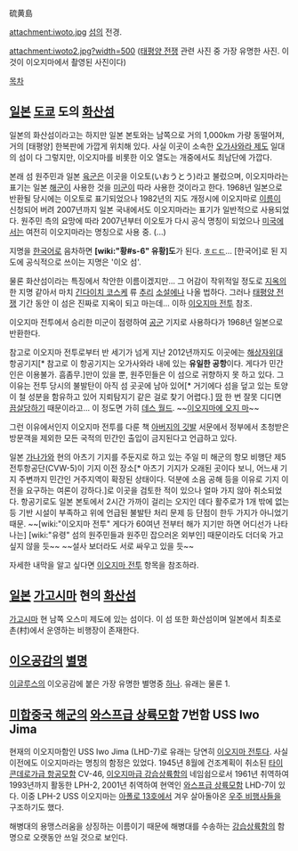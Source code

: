 硫黄島

attachment:iwoto.jpg
[[섬]]의 전경.

attachment:iwoto2.jpg?width=500
([[태평양 전쟁]] 관련 사진 중 가장 유명한 사진. 이것이 이오지마에서 촬영된 사진이다)

[[목차]]

== [[일본]] [[도쿄]] 도의 [[화산]]섬 ==
일본의 화산섬이라고는 하지만 일본 본토와는 남쪽으로 거의 1,000km 가량 동떨어져, 거의 [태평양] 한복판에 가깝게 위치해 있다. 사실 이곳이 소속한 [[오가사와라 제도]] 일대의 섬이 다 그렇지만, 이오지마를 비롯한 이오 열도는 개중에서도 최남단에 가깝다.

본래 섬 원주민과 일본 [[육군]]은 이곳을 이오토(いおうとう)라고 불렀으며, 이오지마라는 표기는 일본 [[해군]]이 사용한 것을 [[미군]]이 따라 사용한 것이라고 한다. 1968년 일본으로 반환될 당시에는 이오토로 표기되었으나 1982년의 지도 개정시에 이오지마로 [[이름]]이 신청되어 버려 2007년까지 일본 국내에서도 이오지마라는 표기가 일반적으로 사용되었다. 원주민 측의 요망에 따라 2007년부터 이오토가 다시 공식 명칭이 되었으나 [[미국]]에서는 여전히 이오지마라는 명칭으로 사용 중. (...)

지명을 [[한국어]]로 음차하면 '''[wiki:"황#s-6" 유황]도'''가 된다. [[ㅎㄷㄷ]]... [한국어]로 된 지도에 공식적으로 쓰이는 지명은 '이오 섬'. 

물론 화산섬이라는 특징에서 착안한 이름이겠지만... 그 어감이 작위적일 정도로 [[지옥]]의 한 지명 같아서 마치 [[긴다이치 코스케]] 류 [[추리]] [[소설]]에나 나올 법하다. 그러나 [[태평양 전쟁]] 기간 동안 이 섬은 진짜로 지옥이 되고 마는데... 이하 [[이오지마 전투]] 참조.

이오지마 전투에서 승리한 미군이 점령하여 [[공군]] 기지로 사용하다가 1968년 일본으로 반환한다.

참고로 이오지마 전투로부터 반 세기가 넘게 지난 2012년까지도 이곳에는 [[해상자위대]] 항공기지[* 참고로 이 항공기지는 오가사와라 내에 있는 '''유일한 공항'''이다. 게다가 민간인은 이용불가. 흠좀무.]만이 있을 뿐, 원주민들은 이 섬으로 귀향하지 못 하고 있다. 그 이유는 전투 당시의 불발탄이 아직 섬 곳곳에 남아 있어[* 거기에다 섬을 덮고 있는 토양이 철 성분을 함유하고 있어 지뢰탐지기 같은 걸로 찾기 어렵다.] [[땅]] 한 번 잘못 디디면 [[끔살]]당하기 때문이라고... 이 정도면 가히 [[데스 월드]]. ~~[[언어유희|이오지마에 오지 마]]~~

그런 이유에서인지 이오지마 전투를 다룬 책 [[아버지의 깃발]] 서문에서 정부에서 초청받은 방문객을 제외한 모든 국적의 민간인 출입이 금지된다고 언급하고 있다. 

일본 [[가나가와]] 현의 아츠기 기지를 주둔지로 하고 있는 주일 미 해군의 항모 비행단 제5전투항공단(CVW-5)이 기지 이전 장소[* 아츠기 기지가 오래된 곳이다 보니, 어느새 기지 주변까지 민간인 거주지역이 확장된 상태이다. 덕분에 소음 공해 등을 이유로 기지 이전을 요구하는 여론이 강하다.]로 이곳을 검토한 적이 있으나 얼마 가지 않아 취소되었다. 항공기로도 일본 본토에서 2시간 가까이 걸리는 오지인 데다 활주로가 1개 밖에 없는 등 기반 시설이 부족하고 위에 언급된 불발탄 처리 문제 등 단점이 한두 가지가 아니었기 때문. ~~[wiki:"이오지마 전투" 게다가 60여년 전부터 해가 지기만 하면 어디선가 나타나는] [wiki:"유령" 섬의 원주민들과 원주민 잡으러온 외부인] 때문이라도 더더욱 가고 싶지 않을 듯~~ ~~설사 보더라도 서로 싸우고 있을 듯~~

자세한 내막을 알고 싶다면 [[이오지마 전투]] 항목을 참조하라.

== [[일본]] [[가고시마]] 현의 [[화산]]섬 ==
[[가고시마]] 현 남쪽 오스미 제도에 있는 섬이다. 이 섬 또한 화산섬이며 일본에서 최초로 촌(村)에서 운영하는 비행장이 존재한다.

== [[이오공감]]의 [[별명]] ==
[[이글루스]]의 이오공감에 붙은 가장 유명한 별명중 [[하나]]. 유래는 물론 1.

== [[미합중국 해군]]의 [[와스프급 상륙모함]] 7번함 USS Iwo Jima ==
현재의 이오지마함인 USS Iwo Jima (LHD-7)로 유래는 당연히 [[이오지마 전투]]다. 사실 이전에도 이오지마라는 명칭의 함정은 있었다. 1945년 8월에 건조계획이 취소된 [[타이콘데로가급 항공모함]] CV-46, [[이오지마급 강습상륙함]]의 네임쉽으로서 1961년 취역하여 1993년까지 활동한 LPH-2, 2001년 취역하여 현역인 [[와스프급 상륙모함]] LHD-7이 있다. 이중 LPH-2 USS 이오지마는 [[아폴로 13호]]에서 겨우 살아돌아온 [[우주 비행사]]들을 구조하기도 했다.

해병대의 용맹스러움을 상징하는 이름이기 때문에 해병대를 수송하는 [[강습상륙함]]의 함명으로 오랫동안 쓰일 것으로 보인다.

